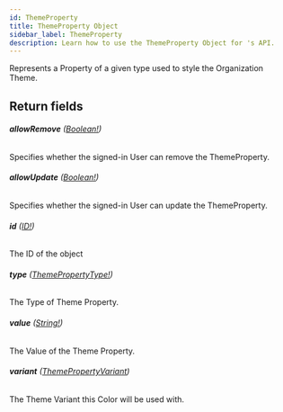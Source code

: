 ```yaml
---
id: ThemeProperty
title: ThemeProperty Object
sidebar_label: ThemeProperty
description: Learn how to use the ThemeProperty Object for 's API.
---
```


Represents a Property of a given type used to style the Organization Theme.

## Return fields

###### <b>allowRemove</b> ([Boolean!](api/schema/scalar/Boolean.mdx))

Specifies whether the signed-in User can remove the ThemeProperty.

###### <b>allowUpdate</b> ([Boolean!](api/schema/scalar/Boolean.mdx))

Specifies whether the signed-in User can update the ThemeProperty.

###### <b>id</b> ([ID!](api/schema/scalar/ID.mdx))

The ID of the object

###### <b>type</b> ([ThemePropertyType!](api/schema/enum/ThemePropertyType.mdx))

The Type of Theme Property.

###### <b>value</b> ([String!](api/schema/scalar/String.mdx))

The Value of the Theme Property.

###### <b>variant</b> ([ThemePropertyVariant](api/schema/enum/ThemePropertyVariant.mdx))

The Theme Variant this Color will be used with.
